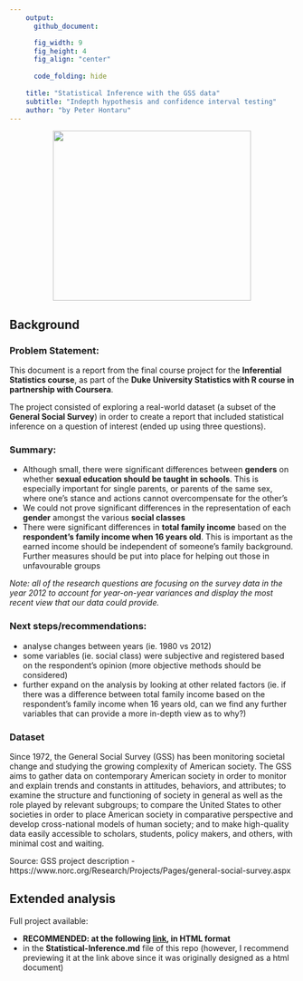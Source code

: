 ---
    output:
      github_document:

      fig_width: 9
      fig_height: 4
      fig_align: "center"
    
      code_folding: hide
      
    title: "Statistical Inference with the GSS data"
    subtitle: "Indepth hypothesis and confidence interval testing"
    author: "by Peter Hontaru"
---

<div style="text-align:center"> <img src="figures/dukesquare_blue.jpg" width="350" height="300"></div>

## Background

### Problem Statement:

This document is a report from the final course project for the **Inferential Statistics course**, as part of the **Duke University Statistics with R course in partnership with Coursera**. 

The project consisted of exploring a real-world dataset (a subset of the **General Social Survey**) in order to create a report that included statistical inference on a question of interest (ended up using three questions).

### Summary:

* Although small, there were significant differences between **genders** on whether **sexual education should be taught in schools**. This is especially important for single parents, or parents of the same sex, where one's stance and actions cannot overcompensate for the other's
* We could not prove significant differences in the representation of each **gender** amongst the various **social classes**
* There were significant differences in **total family income** based on the **respondent's family income when 16 years old**. This is important as the earned income should be independent of someone's family background. Further measures should be put into place for helping out those in unfavourable groups

*Note: all of the research questions are focusing on the survey data in the year 2012 to account for year-on-year variances and display the most recent view that our data could provide.*

### Next steps/recommendations:

* analyse changes between years (ie. 1980 vs 2012)
* some variables (ie. social class) were subjective and registered based on the respondent's opinion (more objective methods should be considered)
* further expand on the analysis by looking at other related factors (ie. if there was a difference between total family income based on the respondent's family income when 16 years old, can we find any further variables that can provide a more in-depth view as to why?)

### Dataset

Since 1972, the General Social Survey (GSS) has been monitoring societal change and studying the growing complexity of American society. The GSS aims to gather data on contemporary American society in order to monitor and explain trends and constants in attitudes, behaviors, and attributes; to examine the structure and functioning of society in general as well as the role played by relevant subgroups; to compare the United States to other societies in order to place American society in comparative perspective and develop cross-national models of human society; and to make high-quality data easily accessible to scholars, students, policy makers, and others, with minimal cost and waiting.

Source: GSS project description - https://www.norc.org/Research/Projects/Pages/general-social-survey.aspx

## Extended analysis

Full project available:

* **RECOMMENDED: at the following [link](https://rpubs.com/PeterHontaru/statistical-inference), in HTML format**
* in the **Statistical-Inference.md** file of this repo (however, I recommend previewing it at the link above since it was originally designed as a html document)